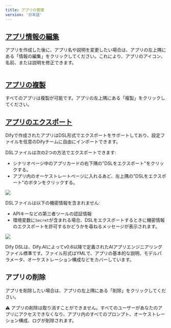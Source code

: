 ```yaml
---
title: アプリの管理
version: '日本語'
---
```


## [アプリ情報の編集](#edit-app-info)

アプリを作成した後に、アプリ名や説明を変更したい場合は、アプリの左上隅にある「情報の編集」をクリックしてください。これにより、アプリのアイコン、名前、または説明を修正できます。

<Frame caption="アプリ情報の編集"><img src="../../../img/image (92).png" alt="" /></Frame>

## [アプリの複製](#copy-app)

すべてのアプリは複製が可能です。アプリの左上隅にある「複製」をクリックしてください。

## [アプリのエクスポート](#export-app)

Difyで作成されたアプリはDSL形式でエクスポートをサポートしており、設定ファイルを任意のDifyチームに自由にインポートできます。 

DSLファイルは次の2つの方法でエクスポートできます:

* シナリオページ中のアプリカードの右下隅の"DSLをエクスポート"をクリックする。
* アプリ内のオーケストレートページに入れるあど、左上隅の"DSLをエクスポート"のボタンをクリックする。

![](/img/37a012ebb30449ccebcb29f3ee01d62f.png)

DSLファイルは以下の機密情報を含まれません:

* APIキーなどの第三者ツールの認証情報
* 環境変数に`Secret`が含まれる場合、DSLをエクスポートするときに機密情報のエクスポートを許可するかどうかを尋ねるメッセージが表示されます。

![](/img/9d2b1f92367982fa4416e07c5b5669cc.png)

<Tip>
Dify DSLは、Dify.AIによってv0.6以降で定義されたAIアプリエンジニアリングファイル標準です。ファイル形式はYMLで、アプリの基本的な説明、モデルパラメータ、オーケストレーション構成などをカバーしています。
</Tip>

## アプリの削除

アプリを削除したい場合は、アプリの左上隅にある「削除」をクリックしてください。

<Tip>
⚠️ アプリの削除は取り消すことができません。すべてのユーザーがあなたのアプリにアクセスできなくなり、アプリ内のすべてのプロンプト、オーケストレーション構成、ログが削除されます。
</Tip>
